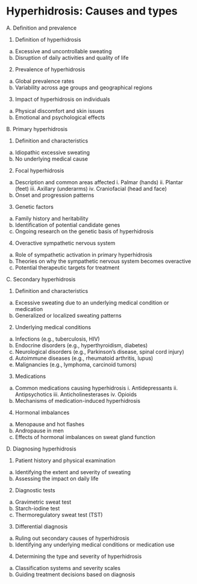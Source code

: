 # Hyperhidrosis: Causes and types {#causes}

A. Definition and prevalence

1. Definition of hyperhidrosis
  a. Excessive and uncontrollable sweating
  b. Disruption of daily activities and quality of life
2. Prevalence of hyperhidrosis
  a. Global prevalence rates
  b. Variability across age groups and geographical regions
3. Impact of hyperhidrosis on individuals
  a. Physical discomfort and skin issues
  b. Emotional and psychological effects


B. Primary hyperhidrosis

1. Definition and characteristics
  a. Idiopathic excessive sweating
  b. No underlying medical cause
2. Focal hyperhidrosis
  a. Description and common areas affected
    i. Palmar (hands)
    ii. Plantar (feet)
    iii. Axillary (underarms)
    iv. Craniofacial (head and face)
  b. Onset and progression patterns
3. Genetic factors
  a. Family history and heritability
  b. Identification of potential candidate genes
  c. Ongoing research on the genetic basis of hyperhidrosis
4. Overactive sympathetic nervous system
  a. Role of sympathetic activation in primary hyperhidrosis
  b. Theories on why the sympathetic nervous system becomes overactive
  c. Potential therapeutic targets for treatment

C. Secondary hyperhidrosis

1. Definition and characteristics
  a. Excessive sweating due to an underlying medical condition or medication
  b. Generalized or localized sweating patterns
2. Underlying medical conditions
  a. Infections (e.g., tuberculosis, HIV)
  b. Endocrine disorders (e.g., hyperthyroidism, diabetes)
  c. Neurological disorders (e.g., Parkinson's disease, spinal cord injury)
  d. Autoimmune diseases (e.g., rheumatoid arthritis, lupus)
  e. Malignancies (e.g., lymphoma, carcinoid tumors)
3. Medications
  a. Common medications causing hyperhidrosis
    i. Antidepressants
    ii. Antipsychotics
    iii. Anticholinesterases
    iv. Opioids
  b. Mechanisms of medication-induced hyperhidrosis
4. Hormonal imbalances
  a. Menopause and hot flashes
  b. Andropause in men
  c. Effects of hormonal imbalances on sweat gland function

D. Diagnosing hyperhidrosis

1. Patient history and physical examination
  a. Identifying the extent and severity of sweating
  b. Assessing the impact on daily life
2. Diagnostic tests
  a. Gravimetric sweat test
  b. Starch-iodine test
  c. Thermoregulatory sweat test (TST)
3. Differential diagnosis
  a. Ruling out secondary causes of hyperhidrosis
  b. Identifying any underlying medical conditions or medication use
4. Determining the type and severity of hyperhidrosis
  a. Classification systems and severity scales
  b. Guiding treatment decisions based on diagnosis
